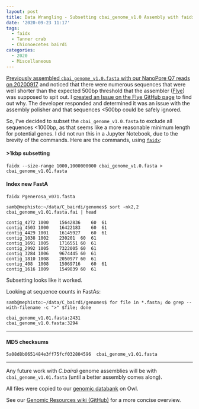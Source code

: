 ```yaml
---
layout: post
title: Data Wrangling - Subsetting cbai_genome_v1.0 Assembly with faidx
date: '2020-09-23 11:17'
tags:
  - faidx
  - Tanner crab
  - Chionoecetes bairdi
categories:
  - 2020
  - Miscellaneous
---
```

[Previously assembled `cbai_genome_v1.0.fasta` with our NanoPore Q7 reads on 20200917](https://robertslab.github.io/sams-notebook/2020/09/17/Genome-Assembly-C.bairdi-cbai_v1.0-Using-All-NanoPore-Data-With-Flye-on-Mox.html) and noticed that there were numerous sequences that were well shorter than the expected 500bp threshold that the assembler ([Flye](https://github.com/fenderglass/Flye)) was supposed to spit out. I [created an Issue on the Flye GitHub page](https://github.com/fenderglass/Flye/issues/304) to find out why. The developer responded and determined it was an issue with the assembly polisher and that sequences <500bp could be safely ignored.

So, I've decided to subset the `cbai_genome_v1.0.fasta` to exclude all sequences <1000bp, as that seems like a more reasonable minimum length for potential genes. I did not run this in a Jupyter Notebook, due to the brevity of the commands. Here are the commands, using [```faidx```](https://github.com/mdshw5/pyfaidx):


#### >1kbp subsetting
```
faidx --size-range 1000,1000000000 cbai_genome_v1.0.fasta > cbai_genome_v1.01.fasta
```

#### Index new FastA
```
faidx Pgenerosa_v071.fasta
```

```shell
samb@mephisto:~/data/C_bairdi/genomes$ sort -nk2,2 cbai_genome_v1.01.fasta.fai | head

contig_4272	1000	15642836	60	61
contig_4503	1000	16422183	60	61
contig_4429	1001	16145927	60	61
contig_1038	1002	230201	60	61
contig_1691	1005	1716551	60	61
contig_2992	1005	7322005	60	61
contig_3284	1006	9674445	60	61
contig_1810	1008	2050977	60	61
contig_408	1008	15069716	60	61
contig_1616	1009	1549839	60	61
```

Subsetting looks like it worked.

Looking at sequence counts in FastAs:

```shell
samb@mephisto:~/data/C_bairdi/genomes$ for file in *.fasta; do grep --with-filename -c ">" $file; done

cbai_genome_v1.01.fasta:2431
cbai_genome_v1.0.fasta:3294
```

---

#### MD5 checksums
`5a08d8b0651484e3ff75fcf032804596  cbai_genome_v1.01.fasta`

---

Any future work with _C.bairdi_ genome assemblies will be with `cbai_genome_v1.01.fasta` (until a better assembly comes along).

All files were copied to our [genomic databank](http://owl.fish.washington.edu/halfshell/genomic-databank/) on Owl.

See our [Genomic Resources wiki (GitHub)](https://github.com/RobertsLab/resources/wiki/Genomic-Resources) for a more concise overview.
